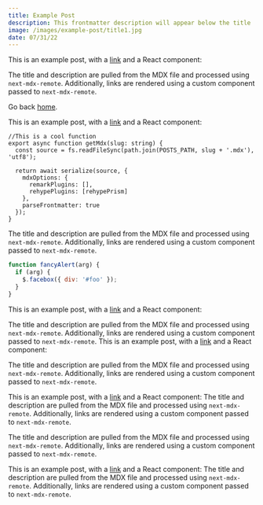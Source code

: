```yaml
---
title: Example Post
description: This frontmatter description will appear below the title
image: /images/example-post/title1.jpg
date: 07/31/22
---
```


This is an example post, with a [link](https://nextjs.org) and a React component:

The title and description are pulled from the MDX file and processed using `next-mdx-remote`. Additionally, links are rendered using a custom component passed to `next-mdx-remote`.

Go back [home](/).

<LazyImage src="/images/example-post/placeholder1.jpg" alt="Vietnam" />

This is an example post, with a [link](https://nextjs.org) and a React component:

```tsx:code/myfile.tsx
//This is a cool function
export async function getMdx(slug: string) {
  const source = fs.readFileSync(path.join(POSTS_PATH, slug + '.mdx'), 'utf8');

  return await serialize(source, {
    mdxOptions: {
      remarkPlugins: [],
      rehypePlugins: [rehypePrism]
    },
    parseFrontmatter: true
  });
}
```

The title and description are pulled from the MDX file and processed using `next-mdx-remote`. Additionally, links are rendered using a custom component passed to `next-mdx-remote`.

```js
function fancyAlert(arg) {
  if (arg) {
    $.facebox({ div: '#foo' });
  }
}
```

This is an example post, with a [link](https://nextjs.org) and a React component:

The title and description are pulled from the MDX file and processed using `next-mdx-remote`. Additionally, links are rendered using a custom component passed to `next-mdx-remote`.
This is an example post, with a [link](https://nextjs.org) and a React component:

The title and description are pulled from the MDX file and processed using `next-mdx-remote`. Additionally, links are rendered using a custom component passed to `next-mdx-remote`.

This is an example post, with a [link](https://nextjs.org) and a React component:
The title and description are pulled from the MDX file and processed using `next-mdx-remote`. Additionally, links are rendered using a custom component passed to `next-mdx-remote`.

The title and description are pulled from the MDX file and processed using `next-mdx-remote`. Additionally, links are rendered using a custom component passed to `next-mdx-remote`.

<LazyImage src="/images/example-post/sample.jpg" alt="Sample Image" />

This is an example post, with a [link](https://nextjs.org) and a React component:
The title and description are pulled from the MDX file and processed using `next-mdx-remote`. Additionally, links are rendered using a custom component passed to `next-mdx-remote`.
